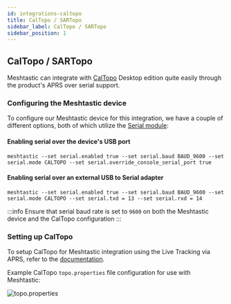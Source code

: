 ```yaml
---
id: integrations-caltopo
title: CalTopo / SARTopo
sidebar_label: CalTopo / SARTopo
sidebar_position: 1
---
```


## CalTopo / SARTopo

Meshtastic can integrate with [CalTopo](https://caltopo.com/) Desktop edition quite easily through the product's APRS over serial support. 

### Configuring the Meshtastic device

To configure our Meshtastic device for this integration, we have a couple of different options, both of which utilize the [Serial module](/docs/settings/moduleconfig/serial):

#### Enabling serial over the device's USB port
```shell title="Serial over USB"
meshtastic --set serial.enabled true --set serial.baud BAUD_9600 --set serial.mode CALTOPO --set serial.override_console_serial_port true
```

#### Enabling serial over an external USB to Serial adapter
```shell title="External serial adapter"
meshtastic --set serial.enabled true --set serial.baud BAUD_9600 --set serial.mode CALTOPO --set serial.txd = 13 --set serial.rxd = 14
```

:::info
Ensure that serial baud rate is set to `9600` on both the Meshtastic device and the CalTopo configuration
:::


### Setting up CalTopo

To setup CalTopo for Meshtastic integration using the Live Tracking via APRS, refer to the [documentation](https://training.caltopo.com/all_users/share/live-tracking#aprs).

Example CalTopo `topo.properties` file configuration for use with Meshtastic:

![topo.properties](properties.png)